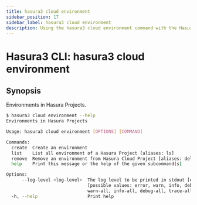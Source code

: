 ```yaml
---
title: hasura3 cloud environment
sidebar_position: 17
sidebar_label: hasura3 cloud environment
description: Using the hasura3 cloud environment command with the Hasura CLI
---
```


# Hasura3 CLI: hasura3 cloud environment 

## Synopsis
Environments in Hasura Projects.

```bash
$ hasura3 cloud environment --help
Environments in Hasura Projects

Usage: hasura3 cloud environment [OPTIONS] [COMMAND]

Commands:
  create  Create an environment
  list    List all environment of a Hasura Project [aliases: ls]
  remove  Remove an environment from Hasura Cloud Project [aliases: delete, rm]
  help    Print this message or the help of the given subcommand(s)

Options:
      --log-level <log-level>  The log level to be printed in stdout [env: HASURA_CLI_LOG_LEVEL=]
                               [possible values: error, warn, info, debug, trace, error-all,
                               warn-all, info-all, debug-all, trace-all]
  -h, --help                   Print help
```

